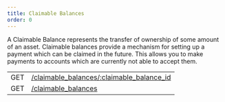 ```yaml
---
title: Claimable Balances
order: 0
---
```



A Claimable Balance represents the transfer of ownership of some amount of an asset. Claimable balances provide a mechanism for setting up a payment which can be claimed in the future. This allows you to make payments to accounts which are currently not able to accept them.

<EndpointsTable title="Endpoints">


|     |                                                           |
| --- | --------------------------------------------------------- |
| GET | [/claimable_balances/:claimable_balance_id](./single.mdx) |
| GET | [/claimable_balances](./list.mdx)                         |

</EndpointsTable>

